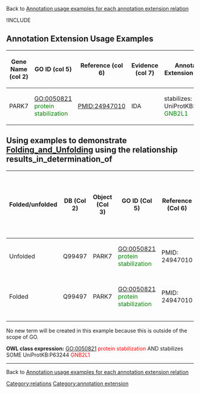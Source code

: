 Back to [http://wiki.geneontology.org/index.php/Annotation_usage_examples_for_each_annotation_extension_relation  Annotation usage examples for each annotation extension relation]

!INCLUDE

==Annotation Extension Usage Examples==
{| class="wikitable" border="1"
|-
! Gene Name (col 2)
! GO ID (col 5)
! Reference (col 6)
! Evidence (col 7)
! Annotation Extension (col 16)
|-
| PARK7
| GO:0050821 <span style="color:green">protein stabilization</span>
| PMID:24947010
| IDA
| stabilizes: UniProtKB:P63244 <span style="color:green"> GNB2L1 </span>
|}

== Using examples to demonstrate [[Folding_and_Unfolding]] using the relationship results_in_determination_of ==


{| class="wikitable" border="1"
! Folded/unfolded
!DB (Col 2)
!Object (Col 3)
!GO ID (Col 5)
!Reference (Col 6)
!Extension (Col 16)
!Parent terms for new folded GO term
|-
| Unfolded
| Q99497
| PARK7
| GO:0050821 <span style="color:green">protein stabilization</span>
| PMID: 24947010
| stabilizes: UniProtKB:P63244 <span style="color:green"> GNB2L1 </span>
|
|-
| Folded
| Q99497
| PARK7
| GO:0050821 <span style="color:green">protein stabilization</span>
| PMID: 24947010
| stabilizes: UniProtKB:P63244 <span style="color:green"> GNB2L1 </span>
| <span style="color:red"> No new GO term created </span>
|-
|}

No new term will be created in this example because this is outside of the scope of GO.

'''OWL class expression:''' GO:0050821 <span style="color:red">protein stabilization</span> AND stabilizes SOME UniProtKB:P63244 <span style="color:red">GNB2L1</span>
----


Back to [http://wiki.geneontology.org/index.php/Annotation_usage_examples_for_each_annotation_extension_relation  Annotation usage examples for each annotation extension relation]

[[Category:relations]]
[[Category:annotation extension]]
